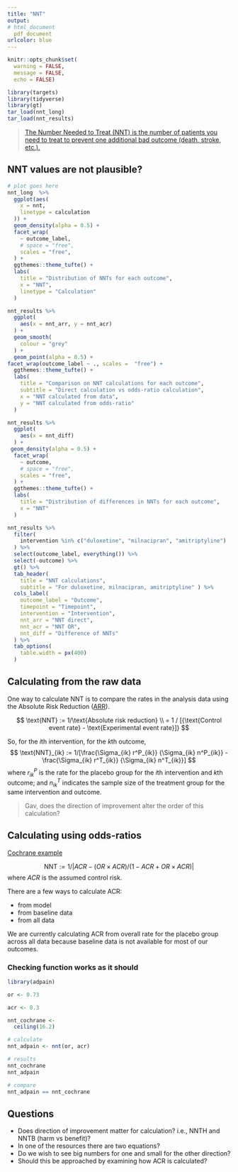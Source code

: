 ```yaml
---
title: "NNT"
output: 
# html_document
  pdf_document
urlcolor: blue
---
```


```r
knitr::opts_chunk$set(
  warning = FALSE,
  message = FALSE,
  echo = FALSE)

library(targets)
library(tidyverse)
library(gt)
tar_load(nnt_long)
tar_load(nnt_results)

```

> [The Number Needed to Treat (NNT) is the number of patients you need to treat to prevent one additional bad outcome (death, stroke, etc.).](https://www.cebm.ox.ac.uk/resources/ebm-tools/number-needed-to-treat-nnt)

## NNT values are not plausible?

```r
# plot goes here  
nnt_long  %>% 
  ggplot(aes(
    x = nnt,
    linetype = calculation
  )) +
  geom_density(alpha = 0.5) +
  facet_wrap(
    ~ outcome_label,
    # space = "free",
    scales = "free",
  ) +
  ggthemes::theme_tufte() +
  labs(
    title = "Distribution of NNTs for each outcome",
    x = "NNT",
    linetype = "Calculation"
  )

```

```r
nnt_results %>% 
  ggplot(
    aes(x = nnt_arr, y = nnt_acr) 
  ) +
  geom_smooth(
    colour = "grey"
  ) +
  geom_point(alpha = 0.5) +
facet_wrap(outcome_label ~ ., scales =  "free") +
  ggthemes::theme_tufte() +
  labs(
    title = "Comparison on NNT calculations for each outcome",
    subtitle = "Direct calculation vs odds-ratio calculation",
    x = "NNT calculated from data",
    y = "NNT calculated from odds-ratio"
  )

```

```r
nnt_results %>% 
  ggplot(
    aes(x = nnt_diff) 
  ) +
 geom_density(alpha = 0.5) +
  facet_wrap(
    ~ outcome,
    # space = "free",
    scales = "free",
  ) +
  ggthemes::theme_tufte() +
  labs(
    title = "Distribution of differences in NNTs for each outcome",
    x = "NNT"
  )

```

```r

nnt_results %>% 
  filter(
    intervention %in% c("duloxetine", "milnacipran", "amitriptyline")
  ) %>% 
  select(outcome_label, everything()) %>% 
  select(-outcome) %>% 
  gt() %>% 
  tab_header(
    title = "NNT calculations",
    subtitle = "For duloxetine, milnacipran, amitriptyline" ) %>% 
  cols_label(
    outcome_label = "Outcome",
    timepoint = "Timepoint",
    intervention = "Intervention",
    nnt_arr = "NNT direct",
    nnt_acr = "NNT OR",
    nnt_diff = "Difference of NNTs"
  ) %>% 
  tab_options(
    table.width = px(400)
  )


```



## Calculating from the raw data

One way to calculate NNT is to compare the rates in the analysis data using the Absolute Risk Reduction ([ARR](https://www.cebm.ox.ac.uk/resources/ebm-tools/number-needed-to-treat-nnt)). 

$$
\text{NNT} := 1/\text{Absolute risk reduction} \\
= 1 / [{\text{Control event rate} - \text{Experimental event rate}]}
$$

So, for the $i$th intervention, for the $k$th outcome,
$$
\text{NNT}_{ik} := 1/[\frac{\Sigma_{ik} r^P_{ik}} {\Sigma_{ik} n^P_{ik}} -
\frac{\Sigma_{ik} r^T_{ik}} {\Sigma_{ik} n^T_{ik}}]
$$
where $r^P_{ik}$ is the rate for the placebo group for the $i$th intervention and $k$th outcome; and $n^T_{ik}$ indicates the sample size of the treatment group for the same intervention and outcome.

> Gav, does the direction of improvement alter the order of this calculation?  



## Calculating using odds-ratios

[Cochrane example](https://handbook-5-1.cochrane.org/chapter_12/12_5_4_3_computing_absolute_risk_reduction_or_nnt_from_an_odds.htm) 

$$
\text{NNT} := 1/|ACR - (OR \times ACR) / (1 - ACR + OR \times ACR)|
$$
where $ACR$ is the assumed control risk. 

There are a few ways to calculate ACR: 

- from model
- from baseline data
- from all data

We are currently calculating ACR from overall rate for the placebo group across all data because baseline data is not available for most of our outcomes.


### Checking function works as it should


```r
library(adpain)

or <- 0.73

acr <- 0.3

nnt_cochrane <- 
  ceiling(16.2)

# calculate
nnt_adpain <- nnt(or, acr) 

# results
nnt_cochrane
nnt_adpain

# compare
nnt_adpain == nnt_cochrane
```

## Questions

- Does direction of improvement matter for calculation? i.e., NNTH and NNTB (harm vs benefit)? 
- In one of the resources there are two equations?
- Do we wish to see big numbers for one and small for the other direction?
- Should this be approached by examining how ACR is calculated? 
